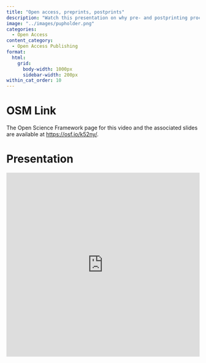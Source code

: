 ```yaml
---
title: "Open access, preprints, postprints"
description: "Watch this presentation on why pre- and postprinting procedures are important to open science and how to accomplish them"
image: "../images/pupholder.png"
categories:
  - Open Access
content_category:
  - Open Access Publishing
format:
  html: 
    grid:
      body-width: 1000px
      sidebar-width: 200px
within_cat_order: 10
---
```



# OSM Link

The Open Science Framework page for this video and the associated slides are available at [https://osf.io/k52ny/](https://osf.io/k52ny/).


# Presentation

<iframe src="https://mfr.de-1.osf.io/render?url=https%3A%2F%2Fosf.io%2Fdownload%2Fgurby%2F%3Fdirect%26mode%3Drender"
    width="100%"
    scrolling="yes"
    height="480px"
    marginheight="0"
    frameborder="0"
    allowfullscreen
    webkitallowfullscreen
>


